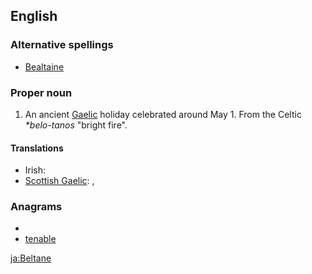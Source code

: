 ==English==
{{wikipedia}}

===Alternative spellings===
* [[Bealtaine]]

===Proper noun===
{{en-proper-noun}}

# An ancient [[Gaels|Gaelic]] holiday celebrated around May 1. From the Celtic ''*belo-tanos'' "bright fire".

====Translations====
{{trans-top|Gaelic holiday}}
* Irish: {{t-|ga|Lá Bealtaine|m}}
* [[Scottish Gaelic]]: {{t-|gd|Là Bealltainn|m|xs=Scottish Gaelic}}, {{t-|gd|Là Buidhe Bealltainn|m|xs=Scottish Gaelic}}
{{trans-mid}}
{{trans-bottom}}

===Anagrams===
* {{alphagram|abeelnt}}
* [[tenable#English|tenable]]

[[ja:Beltane]]